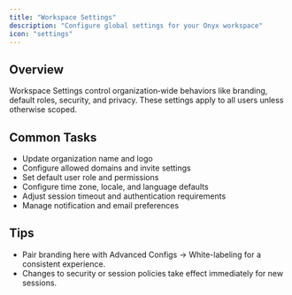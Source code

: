 ```yaml
---
title: "Workspace Settings"
description: "Configure global settings for your Onyx workspace"
icon: "settings"
---
```


## Overview

Workspace Settings control organization‑wide behaviors like branding, default roles, security, and privacy.
These settings apply to all users unless otherwise scoped.

## Common Tasks

- Update organization name and logo
- Configure allowed domains and invite settings
- Set default user role and permissions
- Configure time zone, locale, and language defaults
- Adjust session timeout and authentication requirements
- Manage notification and email preferences

## Tips

- Pair branding here with Advanced Configs → White-labeling for a consistent experience.
- Changes to security or session policies take effect immediately for new sessions.
